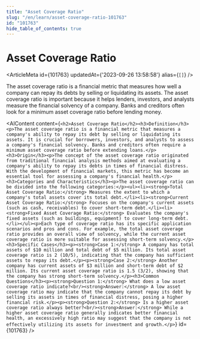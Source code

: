 ```yaml
---
title: "Asset Coverage Ratio"
slug: "/en/learn/asset-coverage-ratio-101763"
id: "101763"
hide_table_of_contents: true
---
```



# Asset Coverage Ratio

<ArticleMeta id={101763} updatedAt={'2023-09-26 13:58:58'} alias={`[]`} />
<div className='border-solid border-b border-t-0 my-4 border-[var(--ifm-color-gray-300)]' />

The asset coverage ratio is a financial metric that measures how well a company can repay its debts by selling or liquidating its assets. The asset coverage ratio is important because it helps lenders, investors, and analysts measure the financial solvency of a company. Banks and creditors often look for a minimum asset coverage ratio before lending money.

<AIContent content={`<h2>Asset Coverage Ratio</h2><h3>Definition</h3><p>The asset coverage ratio is a financial metric that measures a company's ability to repay its debt by selling or liquidating its assets. It is crucial for borrowers, investors, and analysts to assess a company's financial solvency. Banks and creditors often require a minimum asset coverage ratio before extending loans.</p><h3>Origin</h3><p>The concept of the asset coverage ratio originated from traditional financial analysis methods aimed at evaluating a company's ability to repay its debts in times of financial distress. With the development of financial markets, this metric has become an essential tool for assessing a company's financial health.</p><h3>Categories and Characteristics</h3><p>The asset coverage ratio can be divided into the following categories:</p><ul><li><strong>Total Asset Coverage Ratio:</strong> Measures the extent to which a company's total assets cover its total debt.</li><li><strong>Current Asset Coverage Ratio:</strong> Focuses on the company's current assets (such as cash, receivables) to cover short-term debt.</li><li><strong>Fixed Asset Coverage Ratio:</strong> Evaluates the company's fixed assets (such as buildings, equipment) to cover long-term debt.</li></ul><p>Each type of coverage ratio has its specific application scenarios and pros and cons. For example, the total asset coverage ratio provides an overall view of solvency, while the current asset coverage ratio is more suitable for assessing short-term solvency.</p><h3>Specific Cases</h3><p><strong>Case 1:</strong> A company has total assets of $10 million and total debt of $5 million. Its total asset coverage ratio is 2 (10/5), indicating that the company has sufficient assets to repay its debt.</p><p><strong>Case 2:</strong> Another company has current assets of $3 million and short-term debt of $2 million. Its current asset coverage ratio is 1.5 (3/2), showing that the company has strong short-term solvency.</p><h3>Common Questions</h3><p><strong>Question 1:</strong> What does a low asset coverage ratio indicate?<br/><strong>Answer:</strong> A low asset coverage ratio may indicate that the company cannot repay its debt by selling its assets in times of financial distress, posing a higher financial risk.</p><p><strong>Question 2:</strong> Is a higher asset coverage ratio always better?<br/><strong>Answer:</strong> While a higher asset coverage ratio generally indicates better financial health, an excessively high ratio may suggest that the company is not effectively utilizing its assets for investment and growth.</p>`} id={101763} />
